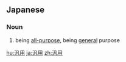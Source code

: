 ==Japanese==
{{ja-kanjitab|はん|よう|yomi=on}}

===Noun===
{{ja-noun|はんよう}}

# being [[all-purpose]], being [[general]] purpose

[[hu:汎用]]
[[ja:汎用]]
[[zh:汎用]]